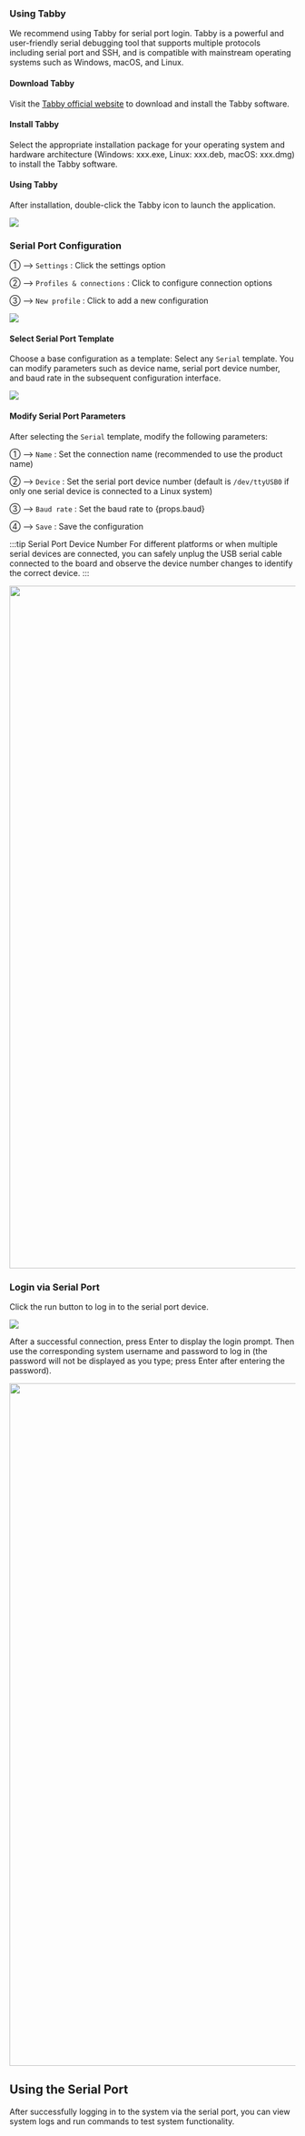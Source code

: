 
### Using Tabby

We recommend using Tabby for serial port login. Tabby is a powerful and user-friendly serial debugging tool that supports multiple protocols including serial port and SSH, and is compatible with mainstream operating systems such as Windows, macOS, and Linux.

#### Download Tabby

Visit the [Tabby official website](https://tabby.sh/) to download and install the Tabby software.

#### Install Tabby

Select the appropriate installation package for your operating system and hardware architecture (Windows: xxx.exe, Linux: xxx.deb, macOS: xxx.dmg) to install the Tabby software.

#### Using Tabby

After installation, double-click the Tabby icon to launch the application.

<div style={{ textAlign: "center" }}>
  <img
    src="/en/img/common/radxa-os/system-config/tabby-welcome.webp"
    style={{ width: "100%", maxWidth: "1200px" }}
  />
</div>

### Serial Port Configuration

① --> `Settings` : Click the settings option

② --> `Profiles & connections` : Click to configure connection options

③ --> `New profile` : Click to add a new configuration

<div style={{ textAlign: "center" }}>
  <img
    src="/en/img/common/radxa-os/system-config/tabby-profile.webp"
    style={{ width: "100%", maxWidth: "1200px" }}
  />
</div>

#### Select Serial Port Template

Choose a base configuration as a template: Select any `Serial` template. You can modify parameters such as device name, serial port device number, and baud rate in the subsequent configuration interface.

<div style={{ textAlign: "center" }}>
  <img
    src="/en/img/common/radxa-os/system-config/tabby-template.webp"
    style={{ width: "100%", maxWidth: "1200px" }}
  />
</div>

#### Modify Serial Port Parameters

After selecting the `Serial` template, modify the following parameters:

① --> `Name` : Set the connection name (recommended to use the product name)

② --> `Device` : Set the serial port device number (default is `/dev/ttyUSB0` if only one serial device is connected to a Linux system)

③ --> `Baud rate` : Set the baud rate to {props.baud}

④ --> `Save` : Save the configuration

:::tip Serial Port Device Number
For different platforms or when multiple serial devices are connected, you can safely unplug the USB serial cable connected to the board and observe the device number changes to identify the correct device.
:::

<Image
  src="/en/img/common/radxa-os/system-config/tabby-baud-#baud#.webp"
  baud={props.baud}
  fallback={props.baud}
  width="1200"
/>

### Login via Serial Port

Click the run button to log in to the serial port device.

<div style={{ textAlign: "center" }}>
  <img
    src="/en/img/common/radxa-os/system-config/tabby-connect.webp"
    style={{ width: "100%", maxWidth: "1200px" }}
  />
</div>

After a successful connection, press Enter to display the login prompt. Then use the corresponding system username and password to log in (the password will not be displayed as you type; press Enter after entering the password).

<Image
  src="/en/img/common/radxa-os/system-config/tabby-login-#baud#.webp"
  baud={props.baud}
  fallback={props.baud}
  width="1200"
/>

## Using the Serial Port

After successfully logging in to the system via the serial port, you can view system logs and run commands to test system functionality.
